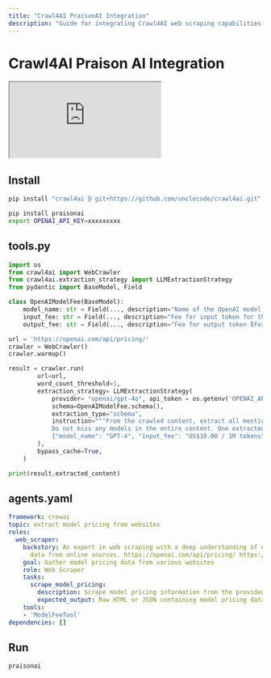 ```yaml
---
title: "Crawl4AI PraisonAI Integration"
description: "Guide for integrating Crawl4AI web scraping capabilities with PraisonAI agents, enabling structured data extraction from websites"
---
```


# Crawl4AI Praison AI Integration

<div className="relative w-full aspect-video">
  <iframe
    className="absolute top-0 left-0 w-full h-full"
    src="https://www.youtube.com/embed/KAvuVUh0XU8"
    title="YouTube video player"
    allow="accelerometer; autoplay; clipboard-write; encrypted-media; gyroscope; picture-in-picture"
    allowFullScreen
  ></iframe>
</div>

## Install

```bash
pip install "crawl4ai @ git+https://github.com/unclecode/crawl4ai.git" transformers torch nltk
```

```bash
pip install praisonai
export OPENAI_API_KEY=xxxxxxxxx
```

## tools.py

```python
import os
from crawl4ai import WebCrawler
from crawl4ai.extraction_strategy import LLMExtractionStrategy
from pydantic import BaseModel, Field

class OpenAIModelFee(BaseModel):
    model_name: str = Field(..., description="Name of the OpenAI model.")
    input_fee: str = Field(..., description="Fee for input token for the OpenAI model.")
    output_fee: str = Field(..., description="Fee for output token ßfor the OpenAI model.")

url = 'https://openai.com/api/pricing/'
crawler = WebCrawler()
crawler.warmup()

result = crawler.run(
        url=url,
        word_count_threshold=1,
        extraction_strategy= LLMExtractionStrategy(
            provider= "openai/gpt-4o", api_token = os.getenv('OPENAI_API_KEY'), 
            schema=OpenAIModelFee.schema(),
            extraction_type="schema",
            instruction="""From the crawled content, extract all mentioned model names along with their fees for input and output tokens. 
            Do not miss any models in the entire content. One extracted model JSON format should look like this: 
            {"model_name": "GPT-4", "input_fee": "US$10.00 / 1M tokens", "output_fee": "US$30.00 / 1M tokens"}."""
        ),            
        bypass_cache=True,
    )

print(result.extracted_content)
```

## agents.yaml

```yaml
framework: crewai
topic: extract model pricing from websites
roles:
  web_scraper:
    backstory: An expert in web scraping with a deep understanding of extracting structured
      data from online sources. https://openai.com/api/pricing/ https://www.anthropic.com/pricing https://cohere.com/pricing
    goal: Gather model pricing data from various websites
    role: Web Scraper
    tasks:
      scrape_model_pricing:
        description: Scrape model pricing information from the provided list of websites.
        expected_output: Raw HTML or JSON containing model pricing data.
    tools:
    - 'ModelFeeTool'
dependencies: []
```

## Run

```bash
praisonai
```
